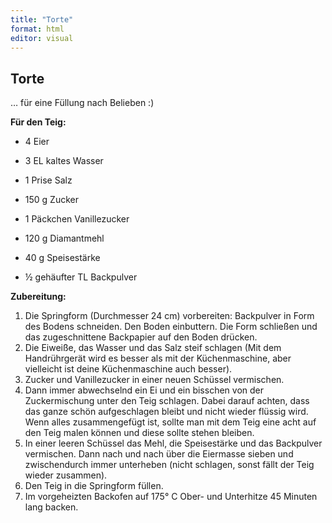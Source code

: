 ```yaml
---
title: "Torte"
format: html
editor: visual
---
```


## Torte

… für eine Füllung nach Belieben :)

**Für den Teig:**

-   4 Eier

-   3 EL kaltes Wasser

-   1 Prise Salz

-   150 g Zucker

-   1 Päckchen Vanillezucker

-   120 g Diamantmehl

-   40 g Speisestärke

-   ½ gehäufter TL Backpulver

**Zubereitung:**

1.  Die Springform (Durchmesser 24 cm) vorbereiten: Backpulver in Form des Bodens schneiden. Den Boden einbuttern. Die Form schließen und das zugeschnittene Backpapier auf den Boden drücken.
2.  Die Eiweiße, das Wasser und das Salz steif schlagen (Mit dem Handrührgerät wird es besser als mit der Küchenmaschine, aber vielleicht ist deine Küchenmaschine auch besser).
3.  Zucker und Vanillezucker in einer neuen Schüssel vermischen.
4.  Dann immer abwechselnd ein Ei und ein bisschen von der Zuckermischung unter den Teig schlagen. Dabei darauf achten, dass das ganze schön aufgeschlagen bleibt und nicht wieder flüssig wird. Wenn alles zusammengefügt ist, sollte man mit dem Teig eine acht auf den Teig malen können und diese sollte stehen bleiben.
5.  In einer leeren Schüssel das Mehl, die Speisestärke und das Backpulver vermischen. Dann nach und nach über die Eiermasse sieben und zwischendurch immer unterheben (nicht schlagen, sonst fällt der Teig wieder zusammen).
6.  Den Teig in die Springform füllen.
7.  Im vorgeheizten Backofen auf 175° C Ober- und Unterhitze 45 Minuten lang backen.
